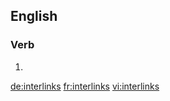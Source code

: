 ==English==

===Verb===
{{head|en|verb form}}

# {{en-third-person singular of|interlink}}

[[de:interlinks]]
[[fr:interlinks]]
[[vi:interlinks]]